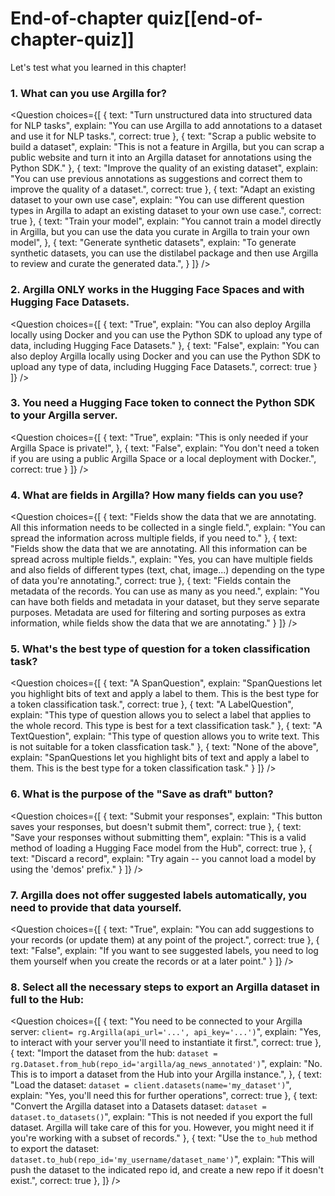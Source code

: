<!-- DISABLE-FRONTMATTER-SECTIONS -->

# End-of-chapter quiz[[end-of-chapter-quiz]]

<CourseFloatingBanner
    chapter={9}
    classNames="absolute z-10 right-0 top-0"
/>

Let's test what you learned in this chapter!

### 1. What can you use Argilla for?

<Question
	choices={[
		{
			text: "Turn unstructured data into structured data for NLP tasks",
			explain: "You can use Argilla to add annotations to a dataset and use it for NLP tasks.",
            correct: true
		},
		{
			text: "Scrap a public website to build a dataset",
			explain: "This is not a feature in Argilla, but you can scrap a public website and turn it into an Argilla dataset for annotations using the Python SDK."
		},
		{
			text: "Improve the quality of an existing dataset",
			explain: "You can use previous annotations as suggestions and correct them to improve the quality of a dataset.",
			correct: true
		},
		{
			text: "Adapt an existing dataset to your own use case",
			explain: "You can use different question types in Argilla to adapt an existing dataset to your own use case.",
			correct: true
		},
		{
			text: "Train your model",
			explain: "You cannot train a model directly in Argilla, but you can use the data you curate in Argilla to train your own model",
		},
		{
			text: "Generate synthetic datasets",
			explain: "To generate synthetic datasets, you can use the distilabel package and then use Argilla to review and curate the generated data.",
		}
	]}
/>

### 2. Argilla ONLY works in the Hugging Face Spaces and with Hugging Face Datasets.

<Question
	choices={[
        {
			text: "True",
			explain: "You can also deploy Argilla locally using Docker and you can use the Python SDK to upload any type of data, including Hugging Face Datasets."
        },
        {
			text: "False",
			explain: "You can also deploy Argilla locally using Docker and you can use the Python SDK to upload any type of data, including Hugging Face Datasets.",
			correct: true
        }
	]}
/>

### 3. You need a Hugging Face token to connect the Python SDK to your Argilla server.

<Question
	choices={[
        {
			text: "True",
			explain: "This is only needed if your Argilla Space is private!",
        },
        {
			text: "False",
			explain: "You don't need a token if you are using a public Argilla Space or a local deployment with Docker.",
			correct: true
        }
	]}
/>

### 4. What are **fields** in Argilla? How many fields can you use?

<Question
	choices={[
        {
			text: "Fields show the data that we are annotating. All this information needs to be collected in a single field.",
			explain: "You can spread the information across multiple fields, if you need to."
        },
		{
			text: "Fields show the data that we are annotating. All this information can be spread across multiple fields.",
			explain: "Yes, you can have multiple fields and also fields of different types (text, chat, image...) depending on the type of data you're annotating.",
			correct: true
        },
        {
			text: "Fields contain the metadata of the records. You can use as many as you need.",
			explain: "You can have both fields and metadata in your dataset, but they serve separate purposes. Metadata are used for filtering and sorting purposes as extra information, while fields show the data that we are annotating."
        }
	]}
/>

### 5. What's the best type of question for a token classification task?

<Question
	choices={[
        {
			text: "A SpanQuestion",
			explain: "SpanQuestions let you highlight bits of text and apply a label to them. This is the best type for a token classification task.",
            correct: true
        },
        {
			text: "A LabelQuestion",
			explain: "This type of question allows you to select a label that applies to the whole record. This type is best for a text classification task."
        },
        {
			text: "A TextQuestion",
			explain: "This type of question allows you to write text. This is not suitable for a token classfication task."
        },
        {
			text: "None of the above",
			explain: "SpanQuestions let you highlight bits of text and apply a label to them. This is the best type for a token classification task."
        }
	]}
/>

### 6. What is the purpose of the "Save as draft" button?

<Question
	choices={[
        {
			text: "Submit your responses",
			explain: "This button saves your responses, but doesn't submit them",
            correct: true
        },
        {
			text: "Save your responses without submitting them",
			explain: "This is a valid method of loading a Hugging Face model from the Hub",
			correct: true
        },
        {
			text: "Discard a record",
			explain: "Try again -- you cannot load a model by using the 'demos' prefix."
        }
	]}
/>

### 7. Argilla does not offer suggested labels automatically, you need to provide that data yourself.

<Question
	choices={[
        {
			text: "True",
			explain: "You can add suggestions to your records (or update them) at any point of the project.",
            correct: true
        },
        {
			text: "False",
			explain: "If you want to see suggested labels, you need to log them yourself when you create the records or at a later point."
        }
	]}
/>

### 8. Select all the necessary steps to export an Argilla dataset in full to the Hub:

<Question
	choices={[
        {
			text: "You need to be connected to your Argilla server: `client= rg.Argilla(api_url='...', api_key='...')`",
			explain: "Yes, to interact with your server you'll need to instantiate it first.",
            correct: true
        },
		{
			text: "Import the dataset from the hub: `dataset = rg.Dataset.from_hub(repo_id='argilla/ag_news_annotated')`",
			explain: "No. This is to import a dataset from the Hub into your Argilla instance.",
        },
        {
			text: "Load the dataset: `dataset = client.datasets(name='my_dataset')`",
			explain: "Yes, you'll need this for further operations",
			correct: true
        },
        {
			text: "Convert the Argilla dataset into a Datasets dataset: `dataset = dataset.to_datasets()`",
			explain: "This is not needed if you export the full dataset. Argilla will take care of this for you. However, you might need it if you're working with a subset of records."
        },
        {
			text: "Use the `to_hub` method to export the dataset: `dataset.to_hub(repo_id='my_username/dataset_name')`",
			explain: "This will push the dataset to the indicated repo id, and create a new repo if it doesn't exist.",
            correct: true
        },
	]}
/>
